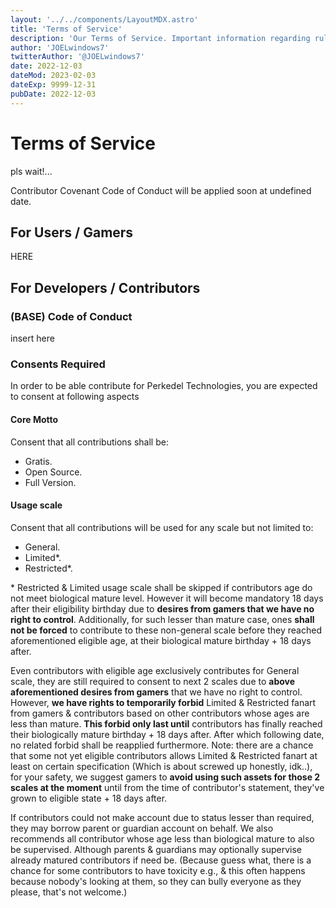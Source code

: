 ```yaml
---
layout: '../../components/LayoutMDX.astro'
title: 'Terms of Service'
description: 'Our Terms of Service. Important information regarding rules for all things involved'
author: 'JOELwindows7'
twitterAuthor: '@JOELwindows7'
date: 2022-12-03
dateMod: 2023-02-03
dateExp: 9999-12-31
pubDate: 2022-12-03
---
```


# Terms of Service
pls wait!...

Contributor Covenant Code of Conduct will be applied soon at undefined date.

## For Users / Gamers

HERE

## For Developers / Contributors

### (BASE) Code of Conduct

insert here

### Consents Required

In order to be able contribute for Perkedel Technologies, you are expected to consent at following aspects

#### Core Motto

Consent that all contributions shall be:

- Gratis.
- Open Source.
- Full Version.

#### Usage scale

Consent that all contributions will be used for any scale but not limited to:

- General.
- Limited\*.
- Restricted\*.

\* Restricted & Limited usage scale shall be skipped if contributors age do not meet biological mature level. However it will become mandatory 18 days after their eligibility birthday due to **desires from gamers that we have no right to control**.
Additionally, for such lesser than mature case, ones **shall not be forced** to contribute to these non-general scale before they reached aforementioned eligible age, at their biological mature birthday + 18 days after.

Even contributors with eligible age exclusively contributes for General scale, they are still required to consent to next 2 scales due to **above aforementioned desires from gamers** that we have no right to control.
However, **we have rights to temporarily forbid** Limited & Restricted fanart from gamers & contributors based on other contributors whose ages are less than mature. **This forbid only last until** contributors has finally reached their biologically mature birthday + 18 days after.
After which following date, no related forbid shall be reapplied furthermore.
Note: there are a chance that some not yet eligible contributors allows Limited & Restricted fanart at least on certain specification (Which is about screwed up honestly, idk..),
for your safety, we suggest gamers to **avoid using such assets for those 2 scales at the moment** until from the time of contributor's statement,
they've grown to eligible state + 18 days after.

If contributors could not make account due to status lesser than required, they may borrow parent or guardian account on behalf.
We also recommends all contributor whose age less than biological mature to also be supervised.
Although parents & guardians may optionally supervise already matured contributors if need be.
(Because guess what, there is a chance for some contributors to have toxicity e.g., & this often happens because nobody's looking at them, so they can bully everyone as they please, that's not welcome.)
